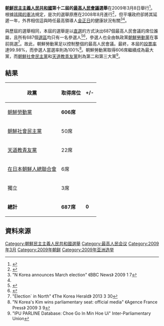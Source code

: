{{noteTA
|G1=Country
|1=zh:北朝鮮; zh-cn:朝鲜; zh-tw:朝鮮; zh-hk:朝鮮; zh-sg:朝鲜;
}}
{{Infobox election
| election_name = 2009年朝鮮民主主義人民共和國最高人民會議選舉
| country = North Korea
| type = 议会
| ongoing = no
| previous_election = 2003年朝鮮民主主義人民共和國最高人民會議選舉
| previous_year = 2003年
| next_election = 2014年朝鮮民主主義人民共和國最高人民會議選舉
| next_year = 2014年
| seats_for_election = 所有687個[[最高人民會議|最高人民會議]]席位 
| majority_seats = 344
| election_date = 2009年3月8日

| image1             = [[File:Kim_Jong-il_2011-5_(cropped).jpg|100x100px]]
| leader1            = [[金正日|金正日]]
| party1             = 朝鮮勞動黨
| color1             = FF0000
| leader_since1      = 1997年10月
| leaders_seat1      = 
| last_election1     = 不詳
| seats1             = 606
| seat_change1       = 
| popular_vote1      = 
| percentage1        = 
| swing1             = 

| image2             = [[Image:Silver_-_replace_this_image_male.svg|100x100px]]
| leader2            = [[金英大|金英大]]
| party2             = 朝鮮社會民主黨
| color2             = FFB9C5
| leader_since2      = 1998年8月
| leaders_seat2      = 
| last_election2     = 不詳
| seats2             = 50
| seat_change2       = 
| popular_vote2      = 
| percentage2        = 
| swing2             = 

| image3             = [[Image:Silver_-_replace_this_image_male.svg|100x100px]]
| leader3            = [[柳美英|柳美英]]
| party3             = 天道教青友黨
| color3             = A24A00
| leader_since3      = 1993年7月
| leaders_seat3      = 
| last_election3     = 不詳
| seats3             = 22
| seat_change3       = 
| popular_vote3      = 
| percentage3        = 
| swing3             = 

}}
'''[[朝鮮民主主義人民共和國|朝鮮民主主義人民共和國]]第十二屆的[[最高人民會議|最高人民會議]]選舉'''在2009年3月8日舉行<ref name=bbc2009-01-07>{{cite news|date=2009-01-07|title=N Korea announces March election|url=http://news.bbc.co.uk/2/hi/asia-pacific/7815387.stm|publisher=BBC News|accessdate=2019-03-20|archive-date=2020-11-07|archive-url=https://web.archive.org/web/20201107020249/http://news.bbc.co.uk/2/hi/asia-pacific/7815387.stm|dead-url=no}}</ref>。根據[[朝鮮民主主義人民共和國社會主義憲法|該國的憲法]]規定，是次的選舉原應在2008年8月進行<ref name="factbook">{{cite web|title=CIA World Factbook: North Korea|url=https://www.cia.gov/library/publications/the-world-factbook/geos/kn.html|publisher=Central Intelligence Agency|accessdate=2019-03-20|archive-date=2015-07-03|archive-url=https://web.archive.org/web/20150703175031/https://www.cia.gov/Library/publications/the-world-factbook/geos/kn.html|dead-url=no}}</ref>，但平壤政府卻將其延遲一年，外界相信這與時任最高領導人[[金正日|金正日]]的健康狀況有關<ref>"N Korea announces March election" 《BBC News》 2009 1 7</ref><ref name="bbc2009-01-07"/>。

與歷屆的選舉相同，本屆的選舉是以[[直接選舉|直選]]的方式決出687個最高人民會議的席位誰屬，且所有687個[[選區|選區]]均只有一名參選人<ref name="reuters">{{cite news|url=http://www.reuters.com/article/worldNews/idUSTRE5270FE20090308|title=N.Korea vote may point to Kim successor|last=Moon|first=Angela|coauthors=Sugita Katyal, Ralph Boulton|date=2009-03-08|publisher=Reuters|accessdate=2009-03-08|archive-date=2020-10-08|archive-url=https://web.archive.org/web/20201008211241/https://www.reuters.com/article/worldNews/idUSTRE5270FE20090308|dead-url=no}}</ref><ref>{{cite news|url=http://edition.cnn.com/2009/WORLD/asiapcf/03/08/nkorea.elections/|title=N. Korea holds parliamentary elections|last=Sohn|first=Jie-Ae|date=2009-03-08|publisher=[[CNN|CNN]]|accessdate=2009-03-08|archive-date=2020-11-09|archive-url=https://web.archive.org/web/20201109102123/http://edition.cnn.com/2009/WORLD/asiapcf/03/08/nkorea.elections/|dead-url=no}}</ref>，參選人也全由執政黨[[朝鮮勞動黨|朝鮮勞動黨]]在事前挑選<ref>"Election` in North" 《The Korea Herald》 2013 3 30</ref>。故此，朝鮮勞動黨足以控制整個的最高人民會議。最終，本屆的[[投票率|投票率]]達99.98%，而參選人當選率則為100%<ref>"N Korea's Kim wins parliamentary seat: official media" 《Agence France Press》 2009 3 9</ref>。朝鮮勞動黨取得606席繼續成為最大黨，而[[朝鮮社會民主黨|朝鮮社會民主黨]]和[[天道教青友黨|天道教青友黨]]則為第二和第三大黨<ref>"IPU PARLINE Database: Choe Go In Min Hoe Ui" Inter-Parliamentary Union</ref>。

==結果==
{| class="wikitable sortable" style="text-align:center"
|-
! 政黨 !! 取得席位 !!+/-
|-
| [[朝鮮勞動黨|朝鮮勞動黨]] ||style="text-align: left; "| '''606席''' || 
|-
| [[朝鮮社會民主黨|朝鮮社會民主黨]] ||style="text-align: left; "|50席 || 
|-
| [[天道教青友黨|天道教青友黨]] ||style="text-align: left; "|22席 ||  
|-
| [[在日本朝鮮人總聯合會|在日本朝鮮人總聯合會]] ||style="text-align: left; "| 6席 || 
|-
| 獨立 ||style="text-align: left; "| 3席 || 
|-
| '''總計''' || '''687席''' || '''0'''
|}

==資料來源==
{{Reflist|30em}}

{{North Korean elections}}

[[Category:朝鮮民主主義人民共和國選舉|Category:朝鮮民主主義人民共和國選舉]]
[[Category:最高人民会议|Category:最高人民会议]]
[[Category:2009年3月|Category:2009年3月]]
[[Category:2009年朝鲜|Category:2009年朝鲜]]
[[Category:2009年亚洲选举|Category:2009年亚洲选举]]